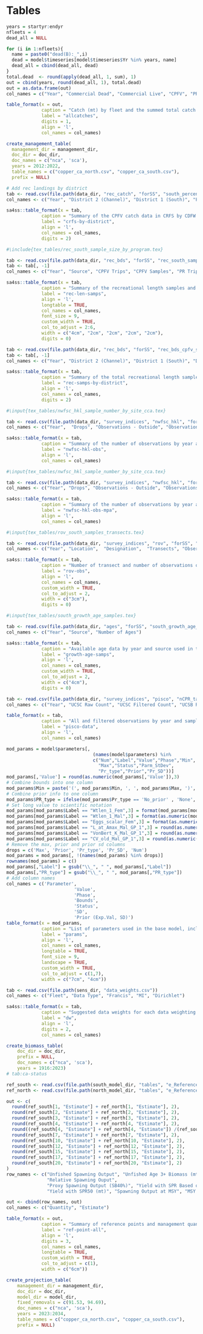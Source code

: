 \clearpage
# Tables

<!-- ======================================================= -->
<!-- ***************    Catches      *********************** --> 
<!-- ======================================================= -->

```r

years = startyr:endyr
nfleets = 4
dead_all = NULL

for (i in 1:nfleets){
  name = paste0("dead(B):_",i)
  dead = model$timeseries[model$timeseries$Yr %in% years, name]
  dead_all = cbind(dead_all, dead)
}
total.dead  <- round(apply(dead_all, 1, sum), 1)
out = cbind(years, round(dead_all, 1), total.dead)
out = as.data.frame(out)
col_names = c("Year", "Commercial Dead", "Commercial Live", "CPFV", "PR", "Total Catch")

table_format(x = out,
             caption = "Catch (mt) by fleet and the summed total catch (mt).",
             label = "allcatches",
             digits = 1,
             align = 'l',
             col_names = col_names)
```

\newpage

<!-- ======================================================= --> 
<!-- *********** Removals vs. OFL/ACL   ******************** --> 
<!-- ======================================================= --> 

```r

create_management_table(
  management_dir = management_dir, 
  doc_dir = doc_dir, 
  doc_names = c("nca", 'sca'),
  years = 2012:2022,
  table_names = c("copper_ca_north.csv", "copper_ca_south.csv"),
  prefix = NULL)

```

\newpage

<!-- ======================================================= -->
<!-- *************** Com. Catch Ratio  ********************* --> 
<!-- ======================================================= -->

\include{tex_tables/historical_landings_tables_2020_revised_Avila_1953.tex}

\newpage

<!-- ======================================================= -->
<!-- *************** Commercial Data *********************** --> 
<!-- ======================================================= -->

\include{tex_tables/south_dead_trips_and_samples.tex}

\newpage

\include{tex_tables/south_live_trips_and_samples.tex}

\newpage

<!-- ======================================================= -->
<!-- ************* Recreational Data *********************** --> 
<!-- ======================================================= -->


```r
# Add rec landings by district
tab <- read.csv(file.path(data_dir, "rec_catch", "forSS", "south_percent_catch_by_district.csv"))
col_names <- c("Year", "District 2 (Channel)", "District 1 (South)", "Percent District 2", "Percent District 1")

sa4ss::table_format(x = tab,
             caption = "Summary of the CPFV catch data in CRFS by CDFW district south of Point Conception.",
             label = "crfs-by-district",
             align = 'l',
             col_names = col_names,
             digits = 2) 
```

\newpage


```r
#\include{tex_tables/rec_south_sample_size_by_program.tex}

tab <- read.csv(file.path(data_dir, "rec_bds", "forSS", "rec_south_sample_size_by_program.csv"))
tab <- tab[, -1]
col_names <- c("Year", "Source", "CPFV Trips", "CPFV Samples", "PR Trips", "PR Samples")

sa4ss::table_format(x = tab,
             caption = "Summary of the recreational length samples and estimated trips for the CPFV and PR fleets.",
             label = "rec-len-samps",
             align = 'l',
             longtable = TRUE,
             col_names = col_names,
             font_size = 9,
             custom_width = TRUE,
             col_to_adjust = 2:6, 
             width = c("4cm", "2cm", "2cm", "2cm", "2cm"),
             digits = 0) 
```

\newpage

```r

tab <- read.csv(file.path(data_dir, "rec_bds", "forSS", "rec_bds_cpfv_samples_by_district.csv"))
tab <- tab[, -1]
col_names <- c("Year", "District 2 (Channel)", "District 1 (South)", "District 2 Percent", "District 1 Percent")

sa4ss::table_format(x = tab,
             caption = "Summary of the total recreational length samples and percentage collected in district 1 and 2.",
             label = "rec-samps-by-district",
             align = 'l',
             col_names = col_names,
             digits = 2) 
```


\newpage


<!-- ======================================================= -->
<!-- ***************   Discard Data  *********************** --> 
<!-- ======================================================= -->



<!-- ======================================================= -->
<!-- ********************   CCFRP    *********************** --> 
<!-- ======================================================= -->

\input{tex_tables/south_ccfrp_drifts_length_ages.tex}

\newpage

<!-- ======================================================= -->
<!-- *************  NWFSC HKL  Data  *********************** --> 
<!-- ======================================================= -->


\input{tex_tables/nwfsc_hkl_positive_samples_by_year.tex}

\pagebreak

\input{tex_tables/nwfsc_hkl_positive_samples_by_depth.tex}

\pagebreak



```r
#\input{tex_tables/nwfsc_hkl_sample_number_by_site_cca.tex}

tab <- read.csv(file.path(data_dir, "survey_indices", "nwfsc_hkl", "forSS", "sample_number_by_site_cca.csv"))
col_names <- c("Year",  "Drops", "Observations - Outside", "Observations - CCA")

sa4ss::table_format(x = tab,
             caption = "Summary of the number of observations by year and unique drops between sites outside the CCAs and inside the CCAs for copper rockfish from the NWFSC Hook and Line survey.",
             label = "nwfsc-hkl-obs",
             align = 'l',
             col_names = col_names) 
```


\pagebreak


```r
#\input{tex_tables/nwfsc_hkl_sample_number_by_site_cca.tex}

tab <- read.csv(file.path(data_dir, "survey_indices", "nwfsc_hkl", "forSS", "sample_number_by_site_cca.csv"))
col_names <- c("Year", "Drops", "Observations - Outside", "Observations - Closed")

sa4ss::table_format(x = tab,
             caption = "Summary of the number of observations by year and unique drops between sites open to fishing (outside) and sites within either CCA areas with no take or MPAs (closed) for copper rockfish from the NWFSC Hook and Line survey.",
             label = "nwfsc-hkl-obs-mpa",
             align = 'l',
             col_names = col_names) 
```


\pagebreak

\input{tex_tables/nwfsc_hkl_effn_lengths_ages.tex}

\newpage

<!-- ======================================================= -->
<!-- *************     CDFW  ROV     *********************** --> 
<!-- ======================================================= -->


```r
#\input{tex_tables/rov_south_samples_transects.tex}

tab <- read.csv(file.path(data_dir, "survey_indices", "rov", "forSS", "south_obs_designation_mpa_group_year.csv"))
col_names <- c("Year", "Location",  "Designation",  "Transects", "Observations")

sa4ss::table_format(x = tab,
             caption = "Number of transect and number of observations of copper rockfish for each year, sample location, and site designation for the CDFW ROV survey",
             label = "rov-obs",
             align = 'l',
             col_names = col_names,
             custom_width = TRUE,
             col_to_adjust = 2, 
             width = c("3cm"),
             digits = 0) 
```

\newpage

<!-- ======================================================= -->
<!-- *************    Growth Ages    *********************** --> 
<!-- ======================================================= -->


```r
#\input{tex_tables/south_growth_age_samples.tex}

tab <- read.csv(file.path(data_dir, "ages", "forSS", "south_growth_age_samples.csv"))
col_names <- c("Year", "Source", "Number of Ages")

sa4ss::table_format(x = tab,
             caption = "Available age data by year and source used in the growth fleets.",
             label = "growth-age-samps",
             align = 'l',
             col_names = col_names,
             custom_width = TRUE,
             col_to_adjust = 2, 
             width = c("4cm"),
             digits = 0) 
```


\newpage

<!-- ======================================================= -->
<!-- *************  PISCO SAMPLES    *********************** --> 
<!-- ======================================================= -->


```r

tab <- read.csv(file.path(data_dir, "survey_indices", "pisco", "nCPR_table_N_S.csv"))
col_names <- c("Year", "UCSC Raw Count", "UCSC Filtered Count", "UCSB Raw Count", "UCSB Filtered Count")

table_format(x = tab,
             caption = "All and filtered observations by year and sampling institution for PISCO.",
             label = "pisco-data",
             align = 'l',
             col_names = col_names)
```

\newpage

<!-- ======================================================= -->
<!-- *************  NWFSC WCGBT  Data  *********************** --> 
<!-- ======================================================= -->

\input{tex_tables/wcgbt_samples_by_year.tex}

\newpage

<!-- ======================================================= -->
<!-- ***********   Model Structure      ******************** --> 
<!-- ======================================================= -->

\input{tex_tables/model_structure_south.tex}

\newpage

<!-- ======================================================= -->
<!-- ***********   Model Parameters     ******************** --> 
<!-- ======================================================= -->


```r
mod_params = model$parameters[, 
                                (names(model$parameters) %in%
                                c("Num","Label","Value","Phase","Min",
                                  "Max","Status","Parm_StDev",
                                  "Pr_type","Prior","Pr_SD"))] 
mod_params[,'Value'] = round(as.numeric(mod_params[,'Value']),3)                                 
# Combine bounds into one column
mod_params$Min = paste('(', mod_params$Min, ', ', mod_params$Max, ')', sep='')
# Combine prior info to one column
mod_params$PR_type = ifelse(mod_params$Pr_type == 'No_prior' , 'None', paste(mod_params$Pr_type,' (', mod_params$Prior,  ', ', mod_params$Pr_SD, ')', sep = ''))
# Set long value to scientific notation
mod_params[mod_params$Label == "Wtlen_1_Fem",3] = format(mod_params[mod_params$Label == "Wtlen_1_Fem",3], scientific = TRUE)
mod_params[mod_params$Label == "Wtlen_1_Mal",3] = format(as.numeric(mod_params[mod_params$Label == "Wtlen_1_Mal",3]), scientific = TRUE)
mod_params[mod_params$Label == "Eggs_scalar_Fem",3] = format(as.numeric(mod_params[mod_params$Label == "Eggs_scalar_Fem",3]), scientific = TRUE)
mod_params[mod_params$Label == "L_at_Amax_Mal_GP_1",3] = round(as.numeric(mod_params[mod_params$Label == "L_at_Amax_Mal_GP_1",3]), 4)
mod_params[mod_params$Label == "VonBert_K_Mal_GP_1",3] = round(as.numeric(mod_params[mod_params$Label == "VonBert_K_Mal_GP_1",3]), 3)
mod_params[mod_params$Label == "CV_old_Mal_GP_1",3] = round(as.numeric(mod_params[mod_params$Label == "CV_old_Mal_GP_1",3]), 3)
# Remove the max, prior and prior sd columns
drops = c('Max', 'Prior', 'Pr_type', 'Pr_SD', 'Num')
mod_params = mod_params[, !(names(mod_params) %in% drops)]
rownames(mod_params) = c()
mod_params[,"Label"] = gsub("\\_", " ", mod_params[,"Label"])
mod_params[,"PR_type"] = gsub("\\_", " ", mod_params[,"PR_type"])
# Add column names
col_names = c('Parameter',
                         'Value',
                         'Phase',
                         'Bounds',
                         'Status',
                         'SD',
                         'Prior (Exp.Val, SD)')
table_format(x = mod_params,
             caption = "List of parameters used in the base model, including estimated values and standard deviations (SD), bounds (minimum and maximum), estimation phase (negative values not estimated), status (indicates if parameters are near bounds), and prior type information (mean and SD).",
             label = "params",
             align = 'l',
             col_names = col_names,
             longtable = TRUE,
             font_size = 9,
             landscape = TRUE,
             custom_width = TRUE,
             col_to_adjust = c(1,7), 
             width = c("7cm", "4cm"))                         
```

\newpage

<!-- ======================================================= -->
<!-- ***********    Like Contributions  ******************** --> 
<!-- ======================================================= -->

\include{tex_tables/south_likelihoods.tex}

\newpage


<!-- ======================================================= -->
<!-- ***********   Data Weights         ******************** --> 
<!-- ======================================================= -->


```r
tab <- read.csv(file.path(sens_dir, "data_weights.csv"))
col_names <- c("Fleet", "Data Type", "Francis", "MI", "Dirichlet")

sa4ss::table_format(x = tab,
             caption = "Suggested data weights for each data weighting methodology by fleet and data type.",
             label = "dw",
             align = 'l',
             digits = 2,
             col_names = col_names) 
```

\newpage

<!-- ======================================================= -->
<!-- ***********       Time Series      ******************** --> 
<!-- ======================================================= -->

\include{tex_tables/south_TimeSeries.tex}


\newpage


```r
create_biomass_table(
    doc_dir = doc_dir, 
    prefix = NULL,
    doc_names = c("nca", 'sca'),
    years = 1916:2023)
# tab:ca-status

```

\newpage


<!-- ======================================================= -->
<!-- ****************     Sensitivities      *************** --> 
<!-- ======================================================= -->


\include{tex_tables/sensitivities_1_final.tex}


\newpage


\include{tex_tables/sensitivities_2_final.tex}

\newpage

\include{tex_tables/sensitivities_3_final.tex}

\newpage

<!-- ======================================================= -->
<!-- ********  Reference Points & Management *************** --> 
<!-- ======================================================= -->

\include{tex_tables/south_e_ReferencePoints.tex}

\newpage

\include{tex_tables/north_e_ReferencePoints.tex}

\newpage

```r

ref_south <- read.csv(file.path(south_model_dir, "tables", "e_ReferencePoints_ES.csv"))
ref_north <- read.csv(file.path(north_model_dir, "tables", "e_ReferencePoints_ES.csv"))

out <- c(
  round(ref_south[1, "Estimate"] + ref_north[1, "Estimate"], 2),
  round(ref_south[2, "Estimate"] + ref_north[2, "Estimate"], 2),
  round(ref_south[3, "Estimate"] + ref_north[3, "Estimate"], 2),
  round(ref_south[4, "Estimate"] + ref_north[4, "Estimate"], 2),
  round((ref_south[4, "Estimate"] + ref_north[4, "Estimate"]) /(ref_south[1, "Estimate"] + ref_north[1, "Estimate"]), 3),
  round(ref_south[7, "Estimate"] + ref_north[7, "Estimate"], 2),
  round(ref_south[10, "Estimate"] + ref_north[10, "Estimate"], 2),
  round(ref_south[12, "Estimate"] + ref_north[12, "Estimate"], 2),
  round(ref_south[15, "Estimate"] + ref_north[15, "Estimate"], 2),
  round(ref_south[17, "Estimate"] + ref_north[17, "Estimate"], 2),
  round(ref_south[20, "Estimate"] + ref_north[20, "Estimate"], 2)
)
row_names <- c("Unfished Spawning Output", "Unfished Age 3+ Biomass (mt)", "Unfished Recruitment", "Spawning Output (2023)",
               "Relative Spawning Ouput",
               "Proxy Spawning Output (SB40%)", "Yield with SPR Based on SB40% (mt)", "Proxy Spawning Output (SPR50)", 
               "Yield with SPR50 (mt)", "Spawning Output at MSY", "MSY (mt)")

out <- cbind(row_names, out)
col_names <- c("Quantity", "Estimate")

table_format(x = out,
             caption = "Summary of reference points and management quantities for copper rockfish in California waters",
             label = "ref-point-all",
             align = 'l',
             digits = 3,
             col_names = col_names,
             longtable = TRUE,
             custom_width = TRUE,
             col_to_adjust = c(1), 
             width = c("6cm"))  

```

```r

create_projection_table(
    management_dir = management_dir, 
    doc_dir = doc_dir, 
    model_dir = model_dir, 
    fixed_removals = c(91.53, 94.69),
    doc_names = c("nca", 'sca'),
    years = 2023:2034,
    table_names = c("copper_ca_north.csv", "copper_ca_south.csv"),
    prefix = NULL)

```

\newpage

